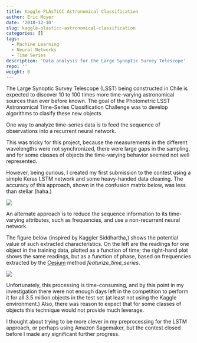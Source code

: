 ```yaml
---
title: Kaggle PLAsTiCC Astronomical Classification
author: Eric Moyer
date: '2018-12-10'
slug: kaggle-plasticc-astronomical-classification
categories: []
tags:
  - Machine Learning
  - Neural Networks
  - Time Series
description: 'Data analysis for the Large Synoptic Survey Telescope'
repo: ''
weight: 0
---
```


The Large Synoptic Survey Telescope (LSST) being constructed in Chile is
expected to discover 10 to 100 times more time-varying astronomical sources than
ever before known. The goal of the Photometric LSST Astronomical Time-Series
Classification Challenge was to develop algorithms to clasify these new objects.

One way to analyze time-series data is to feed the sequence of observations into
a recurrent neural network.
 
This was tricky for this project, because the measurements in the different
wavelengths were not synchronized, there were large gaps in the sampling, and
for some classes of objects the time-varying behavior seemed not well
represented.

However, being curious, I created my first submission to the contest using a
simple Keras LSTM network and some heavy-handed data cleaning. The accuracy of
this approach, shown in the confusion matrix below, was less than stellar
(haha.)

![](/project/kaggle-plasticc-astronomical-classification_files/cm.png)

An alternate approach is to reduce the sequence information to its time-varying
attributes, such as frequencies, and use a non-recurrent neural network.

The figure below (inspired by Kaggler Siddhartha,) shows the potential value of
such extracted characteristics. On the left are the readings for one object in
the training data, plotted as a function of time; the right-hand plot shows the
same readings, but as a function of phase, based on frequencies extracted by the
[Cesium](http://cesium-ml.org) method _featurize_time_series_.

![](/project/kaggle-plasticc-astronomical-classification_files/plasticc-615-plots.png)

Unfortunately, this processing is time-consuming, and by this point in my
investigation there were not enough days left in the competition to perform it
for all 3.5 million objects in the test set (at least not using the Kaggle
environment.) Also, there was reason to expect that for some classes of objects
this technique would not provide much leverage.

I thought about trying to be more clever in my preprocessing for the LSTM
approach, or perhaps using Amazon Sagemaker, but the contest closed before I
made any significant further progress.
